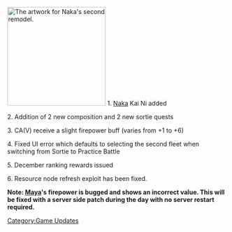 [[File:160 3.png|thumb|right|225px|The artwork for Naka's second remodel.]]
1. [[Naka]] Kai Ni added

2. Addition of 2 new composition and 2 new sortie quests

3. CA(V) receive a slight firepower buff (varies from +1 to +6)

4. Fixed UI error which defaults to selecting the second fleet when switching from Sortie to Practice Battle

5. December ranking rewards issued

6. Resource node refresh exploit has been fixed.

'''Note: [[Maya]]'s firepower is bugged and shows an incorrect value. This will be fixed with a server side patch during the day with no server restart required.'''

[[Category:Game Updates]]